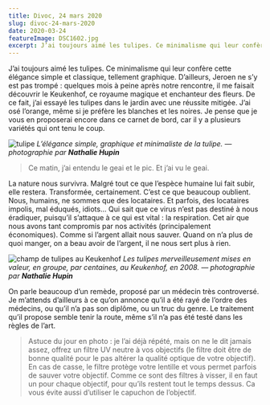 ```yaml
---
title: Divoc, 24 mars 2020
slug: divoc-24-mars-2020
date: 2020-03-24
featureImage: DSC1602.jpg
excerpt: J’ai toujours aimé les tulipes. Ce minimalisme qui leur confère cette élégance simple et classique, tellement graphique...
---
```


J’ai toujours aimé les tulipes. Ce minimalisme qui leur confère cette élégance simple et classique, tellement graphique. D’ailleurs, Jeroen ne s’y est pas trompé : quelques mois à peine après notre rencontre, il me faisait découvrir le Keukenhof, ce royaume magique et enchanteur des fleurs. De ce fait, j’ai essayé les tulipes dans le jardin avec une réussite mitigée. J’ai osé l’orange, même si je préfère les blanches et les noires. Je pense que je vous en proposerai encore dans ce carnet de bord, car il y a plusieurs variétés qui ont tenu le coup.

![tulipe](DSC1602.jpg)
_L’élégance simple, graphique et minimaliste de la tulipe. — photographie par **Nathalie Hupin**_

> Ce matin, j’ai entendu le geai et le pic. Et j’ai vu le geai.

La nature nous survivra. Malgré tout ce que l’espèce humaine lui fait subir, elle restera. Transformée, certainement. C’est ce que beaucoup oublient. Nous, humains, ne sommes que des locataires. Et parfois, des locataires impolis, mal éduqués, idiots… Qui sait que ce virus n’est pas destiné à nous éradiquer, puisqu’il s’attaque à ce qui est vital : la respiration. Cet air que nous avons tant compromis par nos activités (principalement économiques). Comme si l’argent allait nous sauver. Quand on n’a plus de quoi manger, on a beau avoir de l’argent, il ne nous sert plus à rien.

![champ de tulipes au Keukenhof](DSC_7611-Edit.jpg)
_Les tulipes merveilleusement mises en valeur, en groupe, par centaines, au Keukenhof, en 2008. — photographie par **Nathalie Hupin**_

On parle beaucoup d’un remède, proposé par un médecin très controversé. Je m’attends d’ailleurs à ce qu’on annonce qu’il a été rayé de l’ordre des médecins, ou qu’il n’a pas son diplôme, ou un truc du genre. Le traitement qu’il propose semble tenir la route, même s’il n’a pas été testé dans les règles de l’art.

> Astuce du jour en photo : je l’ai déjà répété, mais on ne le dit jamais assez, offrez un filtre UV neutre à vos objectifs (le filtre doit être de bonne qualité pour le pas altérer la qualité optique de votre objectif). En cas de casse, le filtre protège votre lentille et vous permet parfois de sauver votre objectif. Comme ce sont des filtres à visser, il en faut un pour chaque objectif, pour qu’ils restent tout le temps dessus. Ca vous évite aussi d’utiliser le capuchon de l’objectif.
